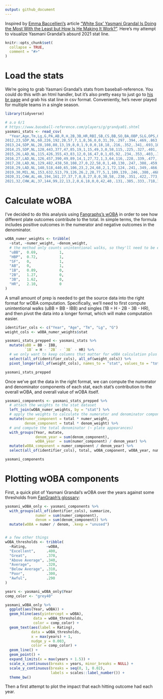 ```yaml
---
output: github_document
---
```


<!-- README.md is generated from README.Rmd. Please edit that file -->

Inspired by [Emma Baccellieri's](https://twitter.com/emmabaccellieri) article ["White Sox' Yasmani Grandal Is Doing the Most With the Least but How Is He Making It Work?"](https://www.si.com/mlb/2021/06/02/yasmani-grandal-the-opener). Here's my attempt to visualize Yasmani Grandal's absurd 2021 stat line.

```r
knitr::opts_chunk$set(
  collapse = TRUE,
  comment = "#>"
)
```

# Load the stats

We're going to grab Yasmani Grandal's stats from baseball-reference. You could do this with an html handler, but it's also pretty easy to just go to [his br page](https://www.baseball-reference.com/players/g/grandya01.shtml) and grab his stat line in csv format. Conveniently, he's never played for multiple teams in a single season.

```r
library(tidyverse)

# a.o 6/1
# https://www.baseball-reference.com/players/g/grandya01.shtml
yasmani_stats <- read_csv(
  "Year,Age,Tm,Lg,G,PA,AB,R,H,2B,3B,HR,RBI,SB,CS,BB,SO,BA,OBP,SLG,OPS,OPS+,TB,GDP,HBP,SH,SF,IBB,Pos,Awards
2012,23,SDP,NL,60,226,192,28,57,7,1,8,36,0,0,31,39,.297,.394,.469,.863,143,90,8,1,0,2,1,2/H,
2013,24,SDP,NL,28,108,88,13,19,8,0,1,9,0,0,18,18,.216,.352,.341,.693,102,30,1,1,0,1,2,2/H3,
2014,25,SDP,NL,128,443,377,47,85,19,1,15,49,3,0,58,115,.225,.327,.401,.728,111,151,7,2,0,6,1,23H/D,
2015,26,LAD,NL,115,426,355,43,83,12,0,16,47,0,1,65,92,.234,.353,.403,.756,112,143,16,2,1,3,1,2H/3,AS
2016,27,LAD,NL,126,457,390,49,89,14,1,27,72,1,3,64,116,.228,.339,.477,.816,118,186,11,2,0,1,1,*2H/3,MVP-22
2017,28,LAD,NL,129,482,438,50,108,27,0,22,58,0,1,40,130,.247,.308,.459,.767,101,201,10,0,1,3,0,*2H,
2018,29,LAD,NL,140,518,440,65,106,23,2,24,68,2,1,72,124,.241,.349,.466,.815,121,205,12,3,0,3,1,*2H/3,
2019,30,MIL,NL,153,632,513,79,126,26,2,28,77,5,1,109,139,.246,.380,.468,.848,119,240,16,5,0,5,2,*23/HD,ASMVP-15
2020,31,CHW,AL,46,194,161,27,37,7,0,8,27,0,0,30,58,.230,.351,.422,.773,112,68,4,1,0,2,0,2/D3H,
2021,32,CHW,AL,37,144,99,22,13,2,0,6,18,0,0,42,40,.131,.385,.333,.718,107,33,6,0,1,2,0,*2/3H,")

```

# Calculate wOBA

I've decided to do this analysis using [Fangraphs's wOBA](https://library.fangraphs.com/offense/woba/) in order to see how different plate outcomes contribute to the total. In simple terms, the formula includes positive outcomes in the numerator and negative outcomes in the denominator.
```r
wOBA_numer_weights <- tribble(
  ~stat, ~numer_weight, ~denom_weight,
  # the method only counts unintentional walks, so they'll need to be extracted first
  "uBB",  0.69,          1,
  "HBP",  0.72,          1,
  "SF",   0,             1,
  "AB",   0,             1,
  "1B",   0.89,          0,
  "2B",   1.27,          0,
  "3B",   1.62,          0,
  "HR",   2.10,          0
)

```

A small amount of prep is needed to get the source data into the right format for wOBA computation. Specifically, we'll need to first compute unintentional walks (uBB = BB - IBB) and singles (1B = H - 2B - 3B - HR), and then pivot the data into a longer format, which will make computation easier.

```r
identifier_cols <- c("Year", "Age", "Tm", "Lg", "G")
weight_cols <- wOBA_numer_weights$stat

yasmani_stats_prepped <- yasmani_stats %>% 
  mutate(uBB = BB - IBB,
         `1B` = H - `2B` - `3B` - HR) %>% 
  # we only want to keep columns that matter for wOBA calculation plus a few identifiers
  select(all_of(identifier_cols), all_of(weight_cols)) %>% 
  pivot_longer(all_of(weight_cols), names_to = "stat", values_to = "total")

yasmani_stats_prepped
```

Once we've got the data in the right format, we can compute the numerator and denominator components of each stat, each stat's contribution to the overall wOBA, and overall value of wOBA itself.
```r
yasmani_components <- yasmani_stats_prepped %>% 
  # attach the weights to the stat dataset
  left_join(wOBA_numer_weights, by = "stat") %>% 
  # apply the weights to calculate the numerator and denominator component of each outcome
  mutate(numer_component = total * numer_weight,
         denom_component = total * denom_weight) %>% 
  # and compute the total denominator (~ plate appearances)
  with_groups(Year, mutate, 
              denom_year = sum(denom_component),
              wOBA_year  = sum(numer_component) / denom_year) %>% 
  mutate(wOBA_component = numer_component / denom_year) %>% 
  select(all_of(identifier_cols), total, wOBA_component, wOBA_year, numer_component, denom_component, denom_year)

yasmani_components
```

# Plotting wOBA components

First, a quick plot of Yasmani Grandal's wOBA over the years against some thresholds from [FanGraph's glossary](https://library.fangraphs.com/offense/woba/):
```r
yasmani_wOBA_only <- yasmani_components %>% 
  with_groups(all_of(identifier_cols), summarize,
              numer = sum(numer_component),
              denom = sum(denom_component)) %>% 
  mutate(wOBA = numer / denom, .keep = "unused")


# a few other things
wOBA_thresholds <- tribble(
  ~Rating,         ~wOBA,
  "Excellent",     .400,
  "Great",         .370,
  "Above Average", .340,
  "Average",       .320,
  "Below Average", .310,
  "Poor",          .300,
  "Awful",         .290
)

years <- yasmani_wOBA_only$Year
comp_color <- "grey40"

yasmani_wOBA_only %>% 
  ggplot(aes(Year, wOBA)) + 
  geom_hline(aes(yintercept = wOBA), 
             data = wOBA_thresholds, 
             color = comp_color) +
  geom_text(aes(label = Rating), 
            data = wOBA_thresholds, 
            x = max(years) + 1, 
            nudge_y = 0.003,
            color = comp_color) +
  geom_line() +
  geom_point() +
  expand_limits(x = max(years + 1.5)) +
  scale_x_continuous(breaks = years, minor_breaks = NULL) +
  scale_y_continuous(breaks = seq(0, 1, 0.02),
                     labels = scales::label_number()) +
  theme_bw()
```

Then a first attempt to plot the impact that each hitting outcome had each year.